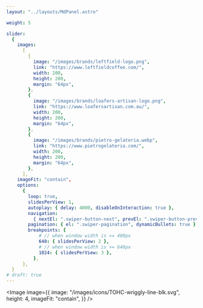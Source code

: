 ```yaml
---
layout: "../layouts/MdPanel.astro"

weight: 5

slider:
  {
    images:
      [
        {
          image: "/images/brands/leftfield-logo.png",
          link: "https://www.leftfieldcoffee.com/",
          width: 200,
          height: 200,
          margin: "64px",
        },
        {
          image: "/images/brands/loafers-artisan-logo.png",
          link: "https://www.loafersartisan.com.au/",
          width: 200,
          height: 200,
          margin: "64px",
        },
        {
          image: "/images/brands/pietro-gelateria.webp",
          link: "https://www.pietrogelateria.com/",
          width: 200,
          height: 200,
          margin: "64px",
        },
      ],
    imageFit: "contain",
    options:
      {
        loop: true,
        slidesPerView: 1,
        autoplay: { delay: 4000, disableOnInteraction: true },
        navigation:
          { nextEl: ".swiper-button-next", prevEl: ".swiper-button-prev" },
        pagination: { el: ".swiper-pagination", dynamicBullets: true },
        breakpoints: {
            # // when window width is >= 480px
            640: { slidesPerView: 2 },
            # // when window width is >= 640px
            1024: { slidesPerView: 3 },
          },
      },
  }
# draft: true
---
```



<Slider slider={frontmatter.slider} />

<Image
  image={{
    image: "/images/icons/TOHC-wriggly-line-blk.svg",
    height: 4,
    imageFit: "contain",
  }}
/>
